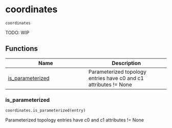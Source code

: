 # coordinates { #kimmdy.coordinates }

`coordinates`

TODO: WIP

## Functions

| Name | Description |
| --- | --- |
| [is_parameterized](#kimmdy.coordinates.is_parameterized) | Parameterized topology entries have c0 and c1 attributes != None |

### is_parameterized { #kimmdy.coordinates.is_parameterized }

`coordinates.is_parameterized(entry)`

Parameterized topology entries have c0 and c1 attributes != None